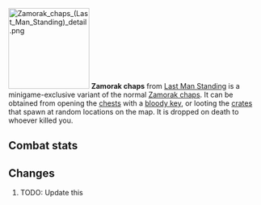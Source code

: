 {{Infobox Item
|name = Zamorak chaps
|image = [[File:Zamorak chaps (Last Man Standing).png]]
|release = [[04 August]] [[2016]]
|update = Last Man Standing Beta and Splashing Restrictions  # TODO: Update this
|members = No
|quest = No
|tradeable = No
|placeholder = No
|equipable = Yes
|stackable = No
|noteable = Yes
|options = Wield, Drop   # TODO: Update this
|examine = Zamorak blessed dragonhide chaps.
|value = 10
|alchable = No
|weight = 5.0
|id = 27181
}}
[[File:Zamorak chaps (Last Man Standing) detail.png|160px|left]]
'''Zamorak chaps''' from [[Last Man Standing]] is a minigame-exclusive variant of the normal [[Zamorak chaps]]. It can be obtained from opening the [[Chest (Last Man Standing)|chests]] with a [[bloody key]], or looting the [[Crate (Last Man Standing)|crates]] that spawn at random locations on the map. It is dropped on death to whoever killed you.

==Combat stats==
{{Infobox Bonuses
|astab = 0
|aslash = 0
|acrush = 0
|amagic = -10
|arange = 17
|dstab = 31
|dslash = 25
|dcrush = 33
|dmagic = 28
|drange = 31
|str = 0
|rstr = 0
|mdmg = 0
|prayer = 1
|slot = legs
|image = [[File:Zamorak chaps equipped male.png|160px]]
|altimage = [[File:Zamorak chaps equipped female.png|160px]]
}}



==Changes==
# TODO: Update this
{{Subject changes header}}
{{Subject changes
|date = 4 August 2016
|update = Last Man Standing
|change = The item was made fully available with the release of Last Man Standing.
}}
{{Subject changes footer}}

{{Last Man Standing In-game Items}}
